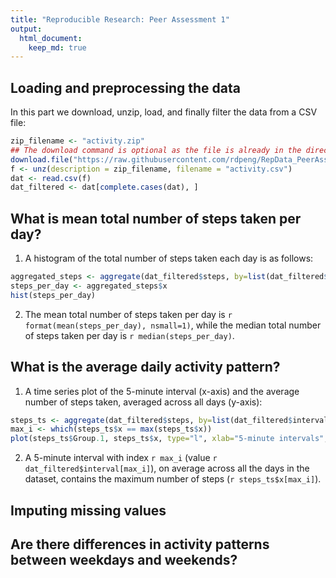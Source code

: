 ```yaml
---
title: "Reproducible Research: Peer Assessment 1"
output: 
  html_document:
    keep_md: true
---
```



## Loading and preprocessing the data

In this part we download, unzip, load, and finally filter the data
from a CSV file:

```r
zip_filename <- "activity.zip"
## The download command is optional as the file is already in the directory
download.file("https://raw.githubusercontent.com/rdpeng/RepData_PeerAssessment1/master/activity.zip", zip_filename, method = "wget", mode="wb")
f <- unz(description = zip_filename, filename = "activity.csv")
dat <- read.csv(f)
dat_filtered <- dat[complete.cases(dat), ]
```

## What is mean total number of steps taken per day?

1. A histogram of the total number of steps taken each day is as
   follows:
   
```r
aggregated_steps <- aggregate(dat_filtered$steps, by=list(dat_filtered$date), sum)
steps_per_day <- aggregated_steps$x
hist(steps_per_day)
```

2. The mean total number of steps taken per day is
   `r format(mean(steps_per_day), nsmall=1)`, while the median total
   number of steps taken per day is `r median(steps_per_day)`.


## What is the average daily activity pattern?

1. A time series plot of the 5-minute interval (x-axis) and the
   average number of steps taken, averaged across all days (y-axis):

```r
steps_ts <- aggregate(dat_filtered$steps, by=list(dat_filtered$interval), mean)
max_i <- which(steps_ts$x == max(steps_ts$x))
plot(steps_ts$Group.1, steps_ts$x, type="l", xlab="5-minute intervals", ylab="Avg. number of steps")
```

2. A 5-minute interval with index `r max_i` (value
   `r dat_filtered$interval[max_i]`), on average across all the days in
   the dataset, contains the maximum number of steps (`r steps_ts$x[max_i]`).

## Imputing missing values



## Are there differences in activity patterns between weekdays and weekends?
